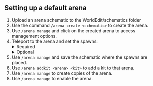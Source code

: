 ## Setting up a default arena

1. Upload an arena schematic to the WorldEdit/schematics folder
2. Use the command `/arena create <schematic>` to create the arena.
3. Use `/arena manage` and click on the created arena to access management options.
4. Teleport to the arena and set the spawns:
    <details>
    <summary>Required</summary>
      - Spawn 1: Place a fence and a Zombie Head on it. (Required)
      - Spawn 2: Place a fence and a Creeper Head on it. (Required)
    </details>
    <details>
    <summary>Optional</summary>
      - Spectator: Place a fence and a Skeleton Skull on it. (Optional)
    </details>
5. Use `/arena manage` and save the schematic where the spawns are placed.
6. Use `/arena addkit <arena> <kit>` to add a kit to that arena.
7.  Use `/arena manage` to create copies of the arena.
8.  Use `/arena manage` to enable the arena.